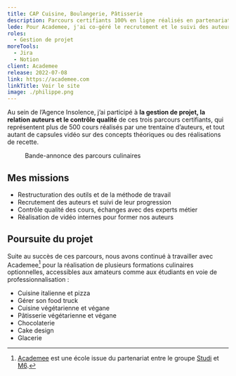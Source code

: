 ```yaml
---
title: CAP Cuisine, Boulangerie, Pâtisserie
description: Parcours certifiants 100% en ligne réalisés en partenariat avec l'équipe de Top Chef.
lede: Pour Academee, j'ai co-géré le recrutement et le suivi des auteurs pour la réalisation de trois parcours certifiants.
roles:
  - Gestion de projet
moreTools:
  - Jira
  - Notion
client: Academee
release: 2022-07-08
link: https://academee.com
linkTitle: Voir le site
image: ./philippe.png
---
```


Au sein de l’Agence Insolence, j’ai participé à **la gestion de projet, la relation auteurs et le contrôle qualité** de ces trois parcours certifiants, qui représentent plus de 500 cours réalisés par une trentaine d’auteurs, et tout autant de capsules vidéo sur des concepts théoriques ou des réalisations de recette.

<figure>
	<YouTube id="https://www.youtube.com/watch?v=sIRQl8mSS2o" />
	<figcaption>Bande-annonce des parcours culinaires</figcaption>
</figure>

## Mes missions

- Restructuration des outils et de la méthode de travail
- Recrutement des auteurs et suivi de leur progression
- Contrôle qualité des cours, échanges avec des experts métier
- Réalisation de vidéo internes pour former nos auteurs

## Poursuite du projet

Suite au succès de ces parcours, nous avons continué à travailler avec Academee[^Academee] pour la réalisation de plusieurs formations culinaires optionnelles, accessibles aux amateurs comme aux étudiants en voie de professionnalisation :

- Cuisine italienne et pizza
- Gérer son food truck
- Cuisine végétarienne et végane
- Pâtisserie végétarienne et végane
- Chocolaterie
- Cake design
- Glacerie

[^Academee]: [Academee](https://www.academee.com) est une école issue du partenariat entre le groupe [Studi](https://www.studi.com) et [M6](https://www.6play.fr/m6).
